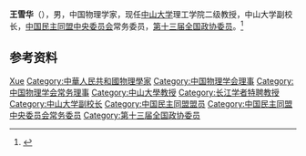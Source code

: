 '''王雪华'''（{{bd|？|}}），男，中国物理学家，现任[[中山大学|中山大学]]理工学院二级教授，中山大学副校长，[[中国民主同盟中央委员会|中国民主同盟中央委员会]]常务委员，[[第十三届全国政协委员|第十三届全国政协委员]]。<ref>{{Cite web|title=肖海鹏杨清华王雪华任中山大学副校长，另有三名副校长被免|url=https://www.thepaper.cn/newsDetail_forward_1683331|accessdate=2020-07-08|work=澎湃新闻|archive-date=2020-07-08|archive-url=https://web.archive.org/web/20200708102901/https://www.thepaper.cn/newsDetail_forward_1683331|dead-url=no}}</ref>

== 参考资料 ==
{{reflist}}

{{中国人物小作品}}
{{第八批“长江学者奖励计划”特聘教授}}
{{Navboxes 
| title  = 王雪华在[[中国物理学会|中国物理学会]]的职务
| list1  =
{{中国物理学会第十一届理事会}}
{{中国物理学会第十二届理事会}}
}}
{{Navboxes 
| title  = 王雪华在[[中国民主同盟|中国民主同盟]]的职务
| list1  =
{{中国民主同盟第十二届中央委员会}}
}}

{{Authority control}}
{{DEFAULTSORT:Wang王}}
[[Category:王姓|Xue]]
[[Category:中華人民共和國物理學家|Category:中華人民共和國物理學家]]
[[Category:中国物理学会理事|Category:中国物理学会理事]]
[[Category:中国物理学会常务理事|Category:中国物理学会常务理事]]
[[Category:中山大學教授|Category:中山大學教授]]
[[Category:长江学者特聘教授|Category:长江学者特聘教授]]
[[Category:中山大学副校长|Category:中山大学副校长]]
[[Category:中国民主同盟盟员|Category:中国民主同盟盟员]]
[[Category:中国民主同盟中央委员会常务委员|Category:中国民主同盟中央委员会常务委员]]
[[Category:第十三届全国政协委员|Category:第十三届全国政协委员]]